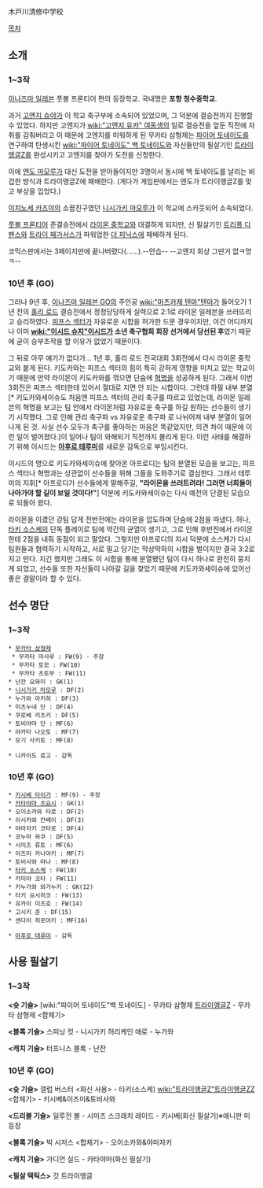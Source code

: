木戸川清修中学校

[[목차]]

== 소개 ==
=== 1~3작 ===
[[이나즈마 일레븐]] 풋볼 프론티어 편의 등장학교. 국내명은 '''포항 청수중학교'''.

과거 [[고엔지 슈야]]가 이 학교 축구부에 소속되어 있었으며, 그 덕분에 결승전까지 진행할 수 있었다. 하지만 고엔지가 [[wiki:"고엔지 유카" 여동생]]의 일로 결승전을 앞둔 직전에 자취를 감춰버리고 이 때문에 고엔지를 미워하게 된 무카타 삼형제는 [[파이어 토네이도]]를 연구하여 탄생시킨 [[wiki:"파이어 토네이도" 백 토네이도]]와 자신들만의 필살기인 [[트라이앵글Z]]를 완성시키고 고엔지를 찾아가 도전을 신청한다.

이에 [[엔도 마모루]]가 대신 도전을 받아들이지만 3명이서 동시에 백 토네이도를 날리는 비겁한 방식과 트라이앵글Z에 패배한다. (게다가 게임판에서는 엔도가 트라이앵글Z를 맞고 부상을 입었다.)

[[이치노세 카즈야]]의 소꿉친구였던 [[니시가키 마모루]]가 이 학교에 스카웃되어 소속되었다.

[[풋볼 프론티어]] 준결승전에서 [[라이몬 중학교]]와 대결하게 되지만, 신 필살기인 [[트리플 디펜스]]와 [[트라이 페가서스]]가 파워업한 [[더 피닉스]]에 패배하게 된다.

코믹스판에서는 3페이지만에 끝나버렸다(......).--안습-- --고엔지 회상 그딴거 없ㅋ엉ㅋ--

=== 10년 후 (GO) ===
그러나 9년 후, [[이나즈마 일레븐 GO]]의 주인공 [[wiki:"마츠카제 텐마"텐마]]가 들어오기 1년 전의 [[홀리 로드]] 결승전에서 정정당당하게 실력으로 2:1로 라이몬 일레븐을 쓰러뜨리고 승리하였다. [[피프스 섹터]]가 자유로운 시합을 허가한 드문 경우이지만, 이건 어디까지나 이미 '''[[wiki:"이시드 슈지"이시드]]가 소년 축구협회 회장 선거에서 당선된 후'''였기 때문에 굳이 승부조작을 할 이유가 없었기 때문이다.

그 뒤로 아무 얘기가 없다가... 1년 후, 홀리 로드 전국대회 3회전에서 다시 라이몬 중학교와 붙게 된다. 키도카와는 피프스 섹터의 힘이 특히 강하게 영향을 미치고 있는 학교이기 때문에 만약 라이몬이 키도카와를 꺾으면 단숨에 [[혁명]]을 성공하게 된다. 그래서 이번 3회전은 피프스 섹터한테 있어서 절대로 지면 안 되는 시합이다. 그런데 하필 내부 분열[* 키도카와세이슈도 처음엔 피프스 섹터의 관리 축구를 따르고 있었는데, 라이몬 일레븐의 혁명을 보고는 팀 안에서 라이몬처럼 자유로운 축구를 하길 원하는 선수들이 생기기 시작했다. 그로 인해 관리 축구파 vs 자유로운 축구파 로 나뉘어져 내부 분열이 일어나게 된 것. 사실 선수 모두가 축구를 좋아하는 마음은 똑같았지만, 의견 차이 때문에 이런 일이 벌어졌다.]이 일어나 팀이 와해되기 직전까지 몰리게 된다. 이런 사태를 해결하기 위해 이시드는 '''[[아후로 테루미]]'''를 새로운 감독으로 부임시킨다.

이시드의 명으로 키도카와세이슈에 찾아온 아프로디는 팀의 분열된 모습을 보고는, 피프스 섹터나 혁명과는 상관없이 선수들을 위해 그들을 도와주기로 결심한다. 그래서 테루미의 지휘[* 아프로디가 선수들에게 말해주길, '''"라이몬을 쓰러트려라! 그러면 너희들이 나아가야 할 길이 보일 것이다!"'''] 덕분에 키도카와세이슈는 다시 예전의 단결된 모습으로 되돌아 왔다.

라이몬을 이겼던 강팀 답게 전반전에는 라이몬을 압도하며 단숨에 2점을 따냈다. 허나, [[타키 소스케]]의 단독 플레이로 팀에 약간의 균열이 생기고, 그로 인해 후반전에서 라이몬한테 2점을 내줘 동점이 되고 말았다. 그렇지만 아프로디의 지시 덕분에 소스케가 다시 팀원들과 협력하기 시작하고, 서로 밀고 당기는 막상막하의 시합을 벌이지만 결국 3:2로 지고 만다. 지긴 했지만 그래도 이 시합을 통해 분열됐던 팀이 다시 하나로 완전히 뭉치게 되었고, 선수들 또한 자신들이 나아갈 길을 찾았기 때문에 키도카와세이슈에 있어선 좋은 결말이라 할 수 있다.

== 선수 명단 ==
=== 1~3작 ===
 * [[무카타 삼형제]]
  * 무카타 마사루 : FW(9) - 주장  
  * 무카타 토모 : FW(10)
  * 무카타 츠토무 : FW(11)
 * 난잔 요와미 : GK(1)
 * [[니시가키 마모루]] : DF(2)
 * 누가와 아키히 : DF(3)
 * 미츠누네 단 : DF(4)
 * 쿠로베 리츠키 : DF(5)
 * 토비야마 단 : MF(6)
 * 야카타 나오토 : MF(7)
 * 모기 사키토 : MF(8)

 * 니카이도 료고 - 감독
=== 10년 후 (GO) ===
 * [[키시베 타이가]] : MF(9) - 주장
 * [[카타야마 츠요시]] : GK(1)
 * 오이소카와 타로 : DF(2)
 * 이시카와 칸베이 : DF(3)
 * 야마자키 코타로 : DF(4)
 * 코누마 와쿠 : DF(5)
 * 시미즈 류토 : MF(6)
 * 이즈미 카나아키 : MF(7)
 * 토비사와 마나 : MF(8)
 * [[타키 소스케]] : FW(10)
 * 카미야 코타 : FW(11)
 * 키누가와 와가누키 : GK(12)
 * 타키 요시히코 : FW(13)
 * 유카이 미즈호 : FW(14)
 * 고시키 준 : DF(15)
 * 센다이 히로아키 : MF(16)

 * [[아후로 테루미]] - 감독

== 사용 필살기 ==
=== 1~3작 ===
'''<슛 기술>'''
[wiki:"파이어 토네이도"백 토네이도] - 무카타 삼형제
[[트라이앵글Z]] - 무카타 삼형제 <합체기>

'''<블록 기술>'''
스피닝 컷 - 니시가키
허리케인 애로 - 누가와

'''<캐치 기술>'''
터프니스 블록 - 난잔
=== 10년 후 (GO) ===
'''<슛 기술>'''
갤럽 버스터 <화신 사용> - 타키(소스케)
[[wiki:"트라이앵글Z"트라이앵글ZZ]] <합체기> - 키시베&이즈미&토비사와

'''<드리블 기술>'''
일루전 볼 - 시미즈
스크래치 레이드 - 키시베(화신 필살기)※애니판 미등장

'''<블록 기술>'''
빅 시저스 <합체기> - 오이소카와&야마자키

'''<캐치 기술>'''
가디언 실드 - 카타야마(화신 필살기)

'''<필살 택틱스>'''
갓 트라이앵글
